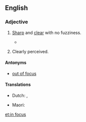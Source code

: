 ==English==

===Adjective===
{{en-adj|head=[[in]] [[focus]]}}

# {{context|of an image|lang=en}} [[sharp|Sharp]] and [[clear]] with no fuzziness.
#* {{quote-magazine|year=2013|month=July-August|author=[http://www.americanscientist.org/authors/detail/catherine-clabby Catherine Clabby]
|magazine={{w|American Scientist}}|title=[http://www.americanscientist.org/issues/pub/2013/4/focus-on-everything Focus on Everything]
|passage=Not long ago, it was difficult to produce photographs of tiny creatures with every part '''in focus'''. That’s because the lenses that are excellent at magnifying tiny subjects produce a narrow depth of field.}}
# {{context|idiomatic|of one's thoughts|lang=en}} Clearly perceived.
#: {{usex|lang=en|As he spoke the plan became '''in focus'''.}}

====Antonyms====
* {{sense|clearly visible}} [[out of focus]]

====Translations====
{{trans-top|sharp and clearly visible}}
* Dutch: {{t|nl|scherpgesteld}}, {{t+|nl|scherp}}
{{trans-mid}}
* Maori: {{t|mi|ngangahu}}
{{trans-bottom}}

[[et:in focus]]